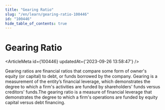 ```yaml
---
title: "Gearing Ratio"
slug: "/en/learn/gearing-ratio-100446"
id: "100446"
hide_table_of_contents: true
---
```



# Gearing Ratio

<ArticleMeta id={100446} updatedAt={'2023-09-26 13:58:47'} />
<div className='border-solid border-b border-t-0 my-4 border-[var(--ifm-color-gray-300)]' />

Gearing ratios are financial ratios that compare some form of owner's equity (or capital) to debt, or funds borrowed by the company. Gearing is a measurement of the entity’s financial leverage, which demonstrates the degree to which a firm's activities are funded by shareholders' funds versus creditors' funds.The gearing ratio is a measure of financial leverage that demonstrates the degree to which a firm's operations are funded by equity capital versus debt financing.

